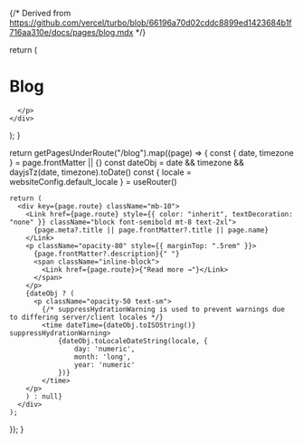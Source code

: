 {/* Derived from https://github.com/vercel/turbo/blob/66196a70d02cddc8899ed1423684b1f716aa310e/docs/pages/blog.mdx */}

  return (
    <div className="max-w-screen-lg mx-auto pt-4 pb-8 mb-16 border-b border-gray-400 border-opacity-20">
      <h1>
        <span className="font-bold leading-tight lg:text-5xl">Blog</span>
      </h1>
      <p className="text-center text-gray-500 dark:text-gray-400 font-space-grotesk">

      </p>
    </div>
  );
}

  return getPagesUnderRoute("/blog").map((page) => {
    const { date, timezone } = page.frontMatter || {}
    const dateObj = date && timezone && dayjsTz(date, timezone).toDate()
    const { locale = websiteConfig.default_locale } = useRouter()

    return (
      <div key={page.route} className="mb-10">
        <Link href={page.route} style={{ color: "inherit", textDecoration: "none" }} className="block font-semibold mt-8 text-2xl">
          {page.meta?.title || page.frontMatter?.title || page.name}
        </Link>
        <p className="opacity-80" style={{ marginTop: ".5rem" }}>
          {page.frontMatter?.description}{" "}
          <span className="inline-block">
            <Link href={page.route}>{"Read more →"}</Link>
          </span>
        </p>
        {dateObj ? (
          <p className="opacity-50 text-sm">
            {/* suppressHydrationWarning is used to prevent warnings due to differing server/client locales */}
            <time dateTime={dateObj.toISOString()} suppressHydrationWarning>
                {dateObj.toLocaleDateString(locale, {
                    day: 'numeric',
                    month: 'long',
                    year: 'numeric'
                })}
            </time>
        </p>
        ) : null}
      </div>
    );
  });
}

<BlogHeader />
<BlogIndex />